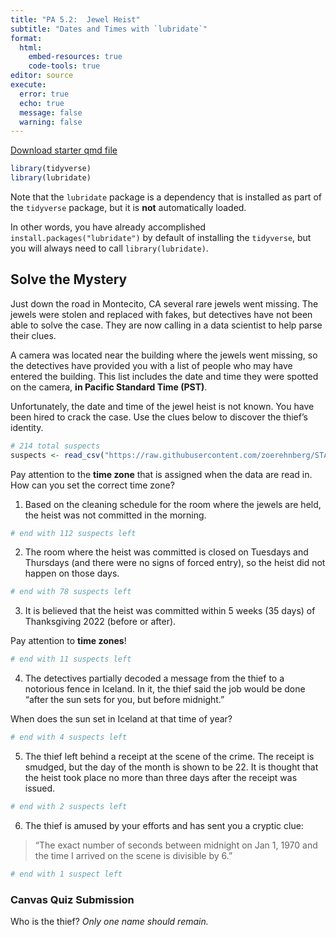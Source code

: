 ```yaml
---
title: "PA 5.2:  Jewel Heist"
subtitle: "Dates and Times with `lubridate`"
format: 
  html:
    embed-resources: true
    code-tools: true
editor: source
execute: 
  error: true
  echo: true
  message: false
  warning: false
---
```


[Download starter qmd file](PA5_2.qmd)

```r
library(tidyverse)
library(lubridate)
```

::: callout-note

Note that the `lubridate` package is a dependency that is installed as part of the `tidyverse` package, but it is **not** automatically loaded.

In other words, you have already accomplished `install.packages("lubridate")` by default of installing the `tidyverse`, but you will always need to call `library(lubridate)`.

:::

## Solve the Mystery

Just down the road in Montecito, CA several rare jewels went missing. The jewels were stolen and replaced with fakes, but detectives have not been able to solve the case. They are now calling in a data scientist to help parse their clues.

A camera was located near the building where the jewels went missing, so the detectives have provided you with a list of people who may have entered the building. This list includes the date and time they were spotted on the camera, **in Pacific Standard Time (PST)**.

Unfortunately, the date and time of the jewel heist is not known. You have been hired to crack the case. Use the clues below to discover the thief's identity.

```r
# 214 total suspects
suspects <- read_csv("https://raw.githubusercontent.com/zoerehnberg/STAT331-S23/main/practice_activities/suspects.csv")
```

::: callout-note

Pay attention to the **time zone** that is assigned when the data are read in. How can you set the correct time zone?

:::

1. Based on the cleaning schedule for the room where the jewels are held, the heist was not committed in the morning.

```r
# end with 112 suspects left
```

2. The room where the heist was committed is closed on Tuesdays and Thursdays (and there were no signs of forced entry), so the heist did not happen on those days.

```r
# end with 78 suspects left
```


3. It is believed that the heist was committed within 5 weeks (35 days) of Thanksgiving 2022 (before or after).

::: callout-note
Pay attention to **time zones**!
:::

```r
# end with 11 suspects left
```

4. The detectives partially decoded a message from the thief to a notorious fence in Iceland. In it, the thief said the job would be done "after the sun sets for you, but before midnight."


::: callout-tip

When does the sun set in Iceland at that time of year?

:::

```r
# end with 4 suspects left
```

5. The thief left behind a receipt at the scene of the crime. The receipt is smudged, but the day of the month is shown to be 22. It is thought that the heist took place no more than three days after the receipt was issued.

```r
# end with 2 suspects left
```

6. The thief is amused by your efforts and has sent you a cryptic clue:

> "The exact number of seconds between midnight on Jan 1, 1970 and the time I arrived on the scene is divisible by 6."

```r
# end with 1 suspect left
```

::: callout-note

### Canvas Quiz Submission

Who is the thief? *Only one name should remain.*

:::
